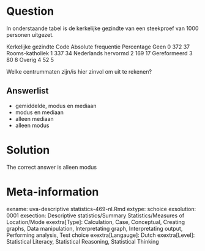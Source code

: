 Question
========

In onderstaande tabel is de kerkelijke gezindte van een steekproef van 1000 personen uitgezet.

Kerkelijke gezindte Code Absolute frequentie Percentage
Geen 0 372 37
Rooms-katholiek 1 337 34
Nederlands hervormd 2 169 17
Gereformeerd 3 80 8
Overig 4 52 5

Welke centrummaten zijn/is hier zinvol om uit te rekenen?

Answerlist
----------
* gemiddelde, modus en mediaan
* modus en mediaan
* alleen mediaan
* alleen modus

Solution
========

The correct answer is  alleen modus

Meta-information
================
exname: uva-descriptive statistics-469-nl.Rmd
extype: schoice
exsolution: 0001
exsection: Descriptive statistics/Summary Statistics/Measures of Location/Mode
exextra[Type]: Calculation, Case, Conceptual, Creating graphs, Data manipulation, Interpretating graph, Interpretating output, Performing analysis, Test choice
exextra[Langauge]: Dutch
exextra[Level]: Statistical Literacy, Statistical Reasoning, Statistical Thinking
